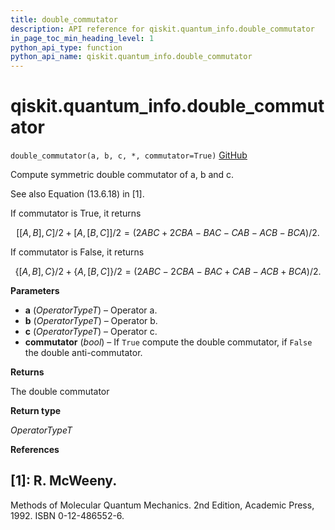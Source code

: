 ```yaml
---
title: double_commutator
description: API reference for qiskit.quantum_info.double_commutator
in_page_toc_min_heading_level: 1
python_api_type: function
python_api_name: qiskit.quantum_info.double_commutator
---
```


<span id="qiskit-quantum-info-double-commutator" />

# qiskit.quantum\_info.double\_commutator

<span id="qiskit.quantum_info.double_commutator" />

`double_commutator(a, b, c, *, commutator=True)` [GitHub](https://github.com/qiskit/qiskit/tree/stable/0.24/qiskit/quantum_info/operators/utils/double_commutator.py "view source code")

Compute symmetric double commutator of a, b and c.

See also Equation (13.6.18) in \[1].

If commutator is True, it returns

$$
[[A, B], C]/2 + [A, [B, C]]/2
= (2ABC + 2CBA - BAC - CAB - ACB - BCA)/2.
$$

If commutator is False, it returns

$$
\lbrace[A, B], C\rbrace/2 + \lbrace A, [B, C]\rbrace/2
= (2ABC - 2CBA - BAC + CAB - ACB + BCA)/2.
$$

**Parameters**

*   **a** (*OperatorTypeT*) – Operator a.
*   **b** (*OperatorTypeT*) – Operator b.
*   **c** (*OperatorTypeT*) – Operator c.
*   **commutator** (*bool*) – If `True` compute the double commutator, if `False` the double anti-commutator.

**Returns**

The double commutator

**Return type**

*OperatorTypeT*

**References**

## \[1]: R. McWeeny.

Methods of Molecular Quantum Mechanics. 2nd Edition, Academic Press, 1992. ISBN 0-12-486552-6.

